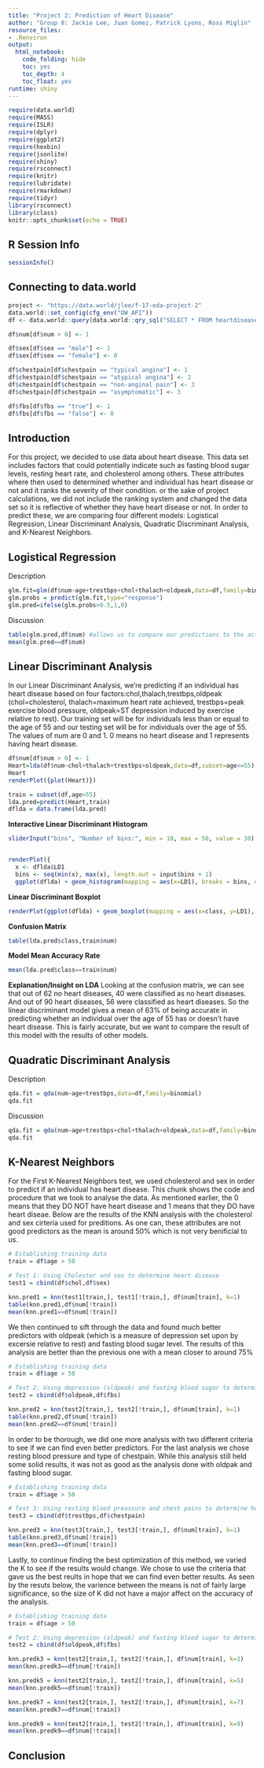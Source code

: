 ```yaml
---
title: "Project 2: Prediction of Heart Disease"
author: "Group 8: Jackie Lee, Juan Gomez, Patrick Lyons, Ross Miglin"
resource_files:
- .Renviron
output:
  html_notebook:
    code_folding: hide
    toc: yes
    toc_depth: 4
    toc_float: yes
runtime: shiny
---
```


```r
require(data.world)
require(MASS)
require(ISLR)
require(dplyr)
require(ggplot2)
require(hexbin)
require(jsonlite)
require(shiny)
require(rsconnect)
require(knitr)
require(lubridate)
require(rmarkdown)
require(tidyr)
library(rsconnect)
library(class)
knitr::opts_chunk$set(echo = TRUE)
```
  
## **R Session Info**
```r
sessionInfo()
```

## **Connecting to data.world**

```r
project <- "https://data.world/jlee/f-17-eda-project-2"
data.world::set_config(cfg_env("DW_API"))
df <- data.world::query(data.world::qry_sql("SELECT * FROM heartdisease"), dataset = project)

df$num[df$num > 0] <- 1

df$sex[df$sex == "male"] <- 1
df$sex[df$sex == "female"] <- 0

df$chestpain[df$chestpain == "typical angina"] <- 1
df$chestpain[df$chestpain == "atypical angina"] <- 2
df$chestpain[df$chestpain == "non-anginal pain"] <- 3
df$chestpain[df$chestpain == "asymptomatic"] <- 3

df$fbs[df$fbs == "true"] <- 1
df$fbs[df$fbs == "false"] <- 0
```

## **Introduction** 
For this project, we decided to use data about heart disease. This data set includes factors that could potentially indicate such as fasting blood sugar levels, resting heart rate, and cholesterol among others. These attributes where then used to determined whether and individual has heart disease or not and it ranks the severity of their condition. or the sake of project calculations, we did not include the ranking system and changed the data set so it is reflective of whether they have heart disease or not. In order to predict these, we are comparing four different models: Logistical Regression, Linear Discriminant Analysis, Quadratic Discriminant Analysis, and K-Nearest Neighbors.

## **Logistical Regression**
Description

```r
glm.fit=glm(df$num~age+trestbps+chol+thalach+oldpeak,data=df,family=binomial)
glm.probs = predict(glm.fit,type="response")
glm.pred=ifelse(glm.probs>0.5,1,0)
```

Discussion

```r
table(glm.pred,df$num) #allows us to compare our predictions to the actual data
mean(glm.pred==df$num)
```

## **Linear Discriminant Analysis**
In our Linear Discriminant Analysis, we're predicting if an individual has heart disease based on four factors:chol,thalach,trestbps,oldpeak (chol=cholesterol, thalach=maximum heart rate achieved, trestbps=peak exercise blood pressure, oldpeak=ST depression induced by exercise relative to rest). Our training set will be for individuals less than or equal to the age of 55 and our testing set will be for individuals over the age of 55. The values of num are 0 and 1. 0 means no heart disease and 1 represents having heart disease.

```r
df$num[df$num > 0] <- 1
Heart=lda(df$num~chol+thalach+trestbps+oldpeak,data=df,subset=age<=55)
Heart
renderPlot({plot(Heart)})

train = subset(df,age>55)
lda.pred=predict(Heart,train)
dflda = data.frame(lda.pred)
```

**Interactive Linear Discriminant Histogram**
```r
sliderInput("bins", "Number of bins:", min = 10, max = 50, value = 30)


renderPlot({
  x <- dflda$LD1
  bins <- seq(min(x), max(x), length.out = input$bins + 1)
  ggplot(dflda) + geom_histogram(mapping = aes(x=LD1), breaks = bins, color="blue") + facet_wrap(~class)})
```

**Linear Discriminant Boxplot**
```r
renderPlot(ggplot(dflda) + geom_boxplot(mapping = aes(x=class, y=LD1), color = "blue"))
```

**Confusion Matrix**
```r
table(lda.pred$class,train$num)
```

**Model Mean Accuracy Rate**
```r
mean(lda.pred$class==train$num)
```

**Explanation/Insight on LDA**
Looking at the confusion matrix, we can see that out of 62 no heart diseases, 40 were classified as no heart diseases. And out of 90 heart diseases, 56 were classified as heart diseases. So the linear discriminant model gives a mean of 63% of being accurate in predicting whether an individual over the age of 55 has or doesn't have heart disease. This is fairly accurate, but we want to compare the result of this model with the results of other models.
 
## **Quadratic Discriminant Analysis**
Description
```r
qda.fit = qda(num~age+trestbps,data=df,family=binomial)
qda.fit
```

Discussion

```r
qda.fit = qda(num~age+trestbps+chol+thalach+oldpeak,data=df,family=binomial)
qda.fit
```

## **K-Nearest Neighbors**
For the First K-Nearest Neighbors test, we used cholesterol and sex in order to predict if an individual has heart disease. This chunk shows the code and procedure that we took to analyse the data. As mentioned earlier, the 0 means that they DO NOT have heart disease and 1 means that they DO have heart diseae. Below are the results of the KNN analysis with the cholesterol and sex cirteria used for preditions. As one can, these attributes are not good predictors as the mean is around 50% which is not very benificial to us.

```r
# Establishing training data
train = df$age > 50

# Test 1: Using Cholester and sex to determine heart disease
test1 = cbind(df$chol,df$sex)

knn.pred1 = knn(test1[train,], test1[!train,], df$num[train], k=1)
table(knn.pred1,df$num[!train])
mean(knn.pred1==df$num[!train])
```

We then continued to sift through the data and found much better predictors with oldpeak (which is a measure of depression set upon by excersie relative to rest) and fasting blood sugar level. The results of this analysis are better than the previous one with a mean closer to around 75%

```r
# Establishing training data
train = df$age > 50

# Test 2: Using depression (oldpeak) and fasting blood sugar to determine heart disease
test2 = cbind(df$oldpeak,df$fbs)

knn.pred2 = knn(test2[train,], test2[!train,], df$num[train], k=1)
table(knn.pred2,df$num[!train])
mean(knn.pred2==df$num[!train])
```

In order to be thorough, we did one more analysis with two different criteria to see if we can find even better predictors. For the last analysis we chose resting blood pressure and type of chestpain. While this analysis still held some solid results, it was not as good as the analysis done with oldpak and fasting blood sugar.

```r
# Establishing training data
train = df$age > 50

# Test 3: Using resting blood preassure and chest pains to determine heart disease
test3 = cbind(df$trestbps,df$chestpain)

knn.pred3 = knn(test3[train,], test3[!train,], df$num[train], k=1)
table(knn.pred3,df$num[!train])
mean(knn.pred3==df$num[!train])
```

Lastly, to continue finding the best optimization of this method, we varied the K to see if the results would change. We chose to use the criteria that gave us the best reults in hope that we can find even better results. As seen by the resuts below, the varience between the means is not of fairly large significance, so the size of K did not have a major affect on the accuracy of the analysis.

```r
# Establishing training data
train = df$age > 50

# Test 2: Using depression (oldpeak) and fasting blood sugar to determine heart disease
test2 = cbind(df$oldpeak,df$fbs)

knn.predk3 = knn(test2[train,], test2[!train,], df$num[train], k=3)
mean(knn.predk3==df$num[!train])

knn.predk5 = knn(test2[train,], test2[!train,], df$num[train], k=5)
mean(knn.predk5==df$num[!train])

knn.predk7 = knn(test2[train,], test2[!train,], df$num[train], k=7)
mean(knn.predk7==df$num[!train])

knn.predk9 = knn(test2[train,], test2[!train,], df$num[train], k=9)
mean(knn.predk9==df$num[!train])
```

## **Conclusion**

